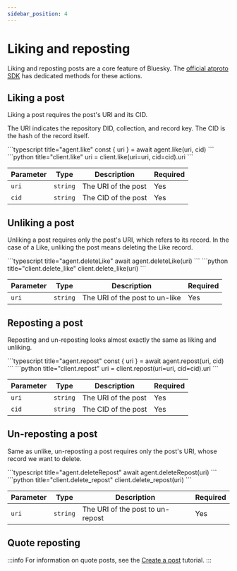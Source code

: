 ```yaml
---
sidebar_position: 4
---
```



# Liking and reposting

Liking and reposting posts are a core feature of Bluesky. The [official atproto SDK](https://www.npmjs.com/package/@atproto/api) has dedicated methods for these actions.

## Liking a post

Liking a post requires the post's URI and its CID.

The URI indicates the repository DID, collection, and record key. The CID is the hash of the record itself.

<Tabs groupId="sdk">
  <TabItem value="ts" label="Typescript">
    ```typescript title="agent.like"
      const { uri } = await agent.like(uri, cid)
    ```
  </TabItem>
  <TabItem value="python" label="Python">
    ```python title="client.like"
      uri = client.like(uri=uri, cid=cid).uri
    ```
  </TabItem>
</Tabs>

| Parameter | Type     | Description         | Required |
| --------- | -------- | ------------------- | -------- |
| `uri`     | `string` | The URI of the post | Yes      |
| `cid`     | `string` | The CID of the post | Yes      |

## Unliking a post

Unliking a post requires only the post's URI, which refers to its record.
In the case of a Like, unliking the post means deleting the Like record.

<Tabs groupId="sdk">
  <TabItem value="ts" label="Typescript">
    ```typescript title="agent.deleteLike"
      await agent.deleteLike(uri)
    ```
  </TabItem>
  <TabItem value="python" label="Python">
    ```python title="client.delete_like"
      client.delete_like(uri)
    ```
  </TabItem>
</Tabs>

| Parameter | Type     | Description                    | Required |
| --------- | -------- | ------------------------------ | -------- |
| `uri`     | `string` | The URI of the post to un-like | Yes      |

## Reposting a post

Reposting and un-reposting looks almost exactly the same as liking and
unliking.

<Tabs groupId="sdk">
  <TabItem value="ts" label="Typescript">
    ```typescript title="agent.repost"
      const { uri } = await agent.repost(uri, cid)
    ```
  </TabItem>
  <TabItem value="python" label="Python">
    ```python title="client.repost"
      uri = client.repost(uri=uri, cid=cid).uri
    ```
  </TabItem>
</Tabs>

| Parameter | Type     | Description         | Required |
| --------- | -------- | ------------------- | -------- |
| `uri`     | `string` | The URI of the post | Yes      |
| `cid`     | `string` | The CID of the post | Yes      |

## Un-reposting a post

Same as unlike, un-reposting a post requires only the post's URI, whose record
we want to delete.

<Tabs groupId="sdk">
  <TabItem value="ts" label="Typescript">
    ```typescript title="agent.deleteRepost"
      await agent.deleteRepost(uri)
    ```
  </TabItem>
  <TabItem value="python" label="Python">
    ```python title="client.delete_repost"
      client.delete_repost(uri)
    ```
  </TabItem>
</Tabs>

| Parameter | Type     | Description                      | Required |
| --------- | -------- | -------------------------------- | -------- |
| `uri`     | `string` | The URI of the post to un-repost | Yes      |

## Quote reposting

:::info
For information on quote posts, see the [Create a
post](/docs/tutorials/creating-a-post#quote-posts) tutorial.
:::
